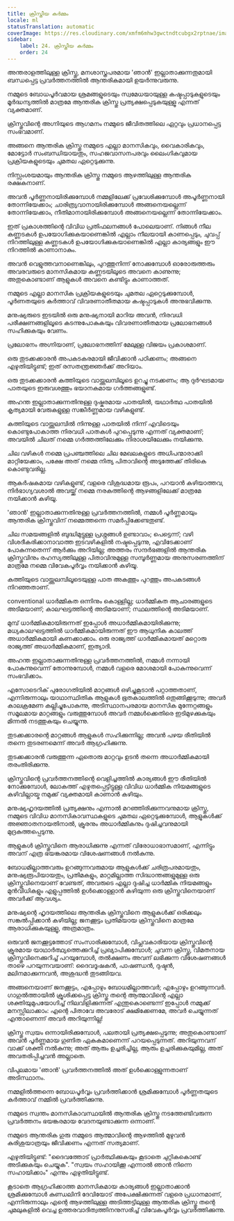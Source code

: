 ```yaml
---
title: ക്രിസ്തീയ കർമ്മം
locale: ml
statusTranslation: automatic
coverImage: https://res.cloudinary.com/xmfm6mhw3gwctndtcubgx2rptnae/image/upload/v1741354419/small_cover_la_gran_rebelion_28716e29d2.webp
sidebar:
    label: 24. ക്രിസ്തീയ കർമ്മം
    order: 24
---
```

അന്തരാളത്തിലുള്ള ക്രിസ്തു, മനശാസ്ത്രപരമായ 'ഞാൻ' ഇല്ലാതാക്കുന്നതുമായി ബന്ധപ്പെട്ട പ്രവർത്തനത്തിൽ ആന്തരികമായി ഉയർന്നുവരുന്നു.

നമ്മുടെ ബോധപൂർവമായ ശ്രമങ്ങളുടെയും സ്വമേധയായുള്ള കഷ്ടപ്പാടുകളുടെയും മൂർദ്ധന്യത്തിൽ മാത്രമേ ആന്തരിക ക്രിസ്തു പ്രത്യക്ഷപ്പെടുകയുള്ളൂ എന്നത് വ്യക്തമാണ്.

ക്രിസ്തുവിന്റെ അഗ്നിയുടെ ആഗമനം നമ്മുടെ ജീവിതത്തിലെ ഏറ്റവും പ്രധാനപ്പെട്ട സംഭവമാണ്.

അങ്ങനെ ആന്തരിക ക്രിസ്തു നമ്മുടെ എല്ലാ മാനസികവും, വൈകാരികവും, മോട്ടോർ സംബന്ധിയായതും, സഹജവാസനപരവും ലൈംഗികവുമായ പ്രക്രിയകളുടെയും ചുമതല ഏറ്റെടുക്കുന്നു.

നിസ്സംശയമായും ആന്തരിക ക്രിസ്തു നമ്മുടെ ആഴത്തിലുള്ള ആന്തരിക രക്ഷകനാണ്.

അവൻ പൂർണ്ണനായിരിക്കുമ്പോൾ നമ്മളിലേക്ക് പ്രവേശിക്കുമ്പോൾ അപൂർണ്ണനായി തോന്നിയേക്കാം; ചാരിത്ര്യവാനായിരിക്കുമ്പോൾ അങ്ങനെയല്ലെന്ന് തോന്നിയേക്കാം, നീതിമാനായിരിക്കുമ്പോൾ അങ്ങനെയല്ലെന്ന് തോന്നിയേക്കാം.

ഇത് പ്രകാശത്തിന്റെ വിവിധ പ്രതിഫലനങ്ങൾ പോലെയാണ്. നിങ്ങൾ നീല കണ്ണടകൾ ഉപയോഗിക്കുകയാണെങ്കിൽ എല്ലാം നീലയായി കാണപ്പെടും, ചുവപ്പ് നിറത്തിലുള്ള കണ്ണടകൾ ഉപയോഗിക്കുകയാണെങ്കിൽ എല്ലാ കാര്യങ്ങളും ഈ നിറത്തിൽ കാണാനാകും.

അവൻ വെളുത്തവനാണെങ്കിലും, പുറത്തുനിന്ന് നോക്കുമ്പോൾ ഓരോരുത്തരും അവരവരുടെ മാനസികമായ കണ്ണടയിലൂടെ അവനെ കാണുന്നു; അതുകൊണ്ടാണ് ആളുകൾ അവനെ കണ്ടിട്ടും കാണാത്തത്.

നമ്മുടെ എല്ലാ മാനസിക പ്രക്രിയകളുടെയും ചുമതല ഏറ്റെടുക്കുമ്പോൾ, പൂർണതയുടെ കർത്താവ് വിവരണാതീതമായ കഷ്ടപ്പാടുകൾ അനുഭവിക്കുന്നു.

മനുഷ്യരുടെ ഇടയിൽ ഒരു മനുഷ്യനായി മാറിയ അവൻ, നിരവധി പരീക്ഷണങ്ങളിലൂടെ കടന്നുപോകുകയും വിവരണാതീതമായ പ്രലോഭനങ്ങൾ സഹിക്കുകയും വേണം.

പ്രലോഭനം അഗ്നിയാണ്, പ്രലോഭനത്തിന് മേലുള്ള വിജയം പ്രകാശമാണ്.

ഒരു തുടക്കക്കാരൻ അപകടകരമായി ജീവിക്കാൻ പഠിക്കണം; അങ്ങനെ എഴുതിയിട്ടുണ്ട്; ഇത് രസതന്ത്രജ്ഞർക്ക് അറിയാം.

ഒരു തുടക്കക്കാരൻ കത്തിയുടെ വായ്ത്തലമ്പിലൂടെ ഉറച്ചു നടക്കണം; ആ ദുർഘടമായ പാതയുടെ ഇരുവശത്തും ഭയാനകമായ ഗർത്തങ്ങളുണ്ട്.

അഹന്ത ഇല്ലാതാക്കുന്നതിനുള്ള ദുഷ്കരമായ പാതയിൽ, യഥാർത്ഥ പാതയിൽ കൃത്യമായി വേരുകളുള്ള സങ്കീർണ്ണമായ വഴികളുണ്ട്.

കത്തിയുടെ വായ്ത്തലമ്പിൽ നിന്നുള്ള പാതയിൽ നിന്ന് എവിടെയും കൊണ്ടുപോകാത്ത നിരവധി പാതകൾ പുറപ്പെടുന്നു എന്നത് വ്യക്തമാണ്; അവയിൽ ചിലത് നമ്മെ ഗർത്തത്തിലേക്കും നിരാശയിലേക്കും നയിക്കുന്നു.

ചില വഴികൾ നമ്മെ പ്രപഞ്ചത്തിലെ ചില മേഖലകളുടെ അധിപന്മാരാക്കി മാറ്റിയേക്കാം, പക്ഷേ അത് നമ്മെ നിത്യ പിതാവിന്റെ അടുത്തേക്ക് തിരികെ കൊണ്ടുവരില്ല.

ആകർഷകമായ വഴികളുണ്ട്, വളരെ വിശുദ്ധമായ രൂപം, പറയാൻ കഴിയാത്തവ, നിർഭാഗ്യവശാൽ അവയ്ക്ക് നമ്മെ നരകത്തിന്റെ ആഴങ്ങളിലേക്ക് മാത്രമേ നയിക്കാൻ കഴിയൂ.

'ഞാൻ' ഇല്ലാതാക്കുന്നതിനുള്ള പ്രവർത്തനത്തിൽ, നമ്മൾ പൂർണ്ണമായും ആന്തരിക ക്രിസ്തുവിന് നമ്മെത്തന്നെ സമർപ്പിക്കേണ്ടതുണ്ട്.

ചില സമയങ്ങളിൽ ബുദ്ധിമുട്ടുള്ള പ്രശ്നങ്ങൾ ഉണ്ടാവാം; പെട്ടെന്ന്; വഴി വിശദീകരിക്കാനാവാത്ത ഇടവഴികളിൽ നഷ്ടപ്പെടുന്നു, എവിടേക്കാണ് പോകുന്നതെന്ന് ആർക്കും അറിയില്ല; അത്തരം സന്ദർഭങ്ങളിൽ ആന്തരിക ക്രിസ്തുവിനും രഹസ്യത്തിലുള്ള പിതാവിനുമുള്ള സമ്പൂർണ്ണമായ അനുസരണത്തിന് മാത്രമേ നമ്മെ വിവേകപൂർവ്വം നയിക്കാൻ കഴിയൂ.

കത്തിയുടെ വായ്ത്തലമ്പിലൂടെയുള്ള പാത അകത്തും പുറത്തും അപകടങ്ങൾ നിറഞ്ഞതാണ്.

 conventional ധാർമ്മികത ഒന്നിനും കൊള്ളില്ല; ധാർമ്മികത ആചാരങ്ങളുടെ അടിമയാണ്; കാലഘട്ടത്തിന്റെ അടിമയാണ്; സ്ഥലത്തിന്റെ അടിമയാണ്.

മുമ്പ് ധാർമ്മികമായിരുന്നത് ഇപ്പോൾ അധാർമ്മികമായിരിക്കുന്നു; മധ്യകാലഘട്ടത്തിൽ ധാർമ്മികമായിരുന്നത് ഈ ആധുനിക കാലത്ത് അധാർമ്മികമായി കണക്കാക്കാം. ഒരു രാജ്യത്ത് ധാർമ്മികമായത് മറ്റൊരു രാജ്യത്ത് അധാർമ്മികമാണ്, ഇത്യാദി.

അഹന്ത ഇല്ലാതാക്കുന്നതിനുള്ള പ്രവർത്തനത്തിൽ, നമ്മൾ നന്നായി പോകുന്നുവെന്ന് തോന്നുമ്പോൾ, നമ്മൾ വളരെ മോശമായി പോകുന്നുവെന്ന് സംഭവിക്കാം.

എസോടെറിക് പുരോഗതിയിൽ മാറ്റങ്ങൾ ഒഴിച്ചുകൂടാൻ പറ്റാത്തതാണ്, എന്നിരുന്നാലും യാഥാസ്ഥിതിക ആളുകൾ ഭൂതകാലത്തിൽ ഒതുങ്ങിക്കൂടുന്നു; അവർ കാലക്രമേണ കല്ലിച്ചുപോകുന്നു, അടിസ്ഥാനപരമായ മാനസിക മുന്നേറ്റങ്ങളും സമൂലമായ മാറ്റങ്ങളും വരുത്തുമ്പോൾ അവർ നമ്മൾക്കെതിരെ ഇടിമുഴക്കുകയും മിന്നൽ നടത്തുകയും ചെയ്യുന്നു.

തുടക്കക്കാരന്റെ മാറ്റങ്ങൾ ആളുകൾ സഹിക്കുന്നില്ല; അവൻ പഴയ രീതിയിൽ തന്നെ തുടരണമെന്ന് അവർ ആഗ്രഹിക്കുന്നു.

തുടക്കക്കാരൻ വരുത്തുന്ന ഏതൊരു മാറ്റവും ഉടൻ തന്നെ അധാർമ്മികമായി തരംതിരിക്കുന്നു.

ക്രിസ്തുവിന്റെ പ്രവർത്തനത്തിന്റെ വെളിച്ചത്തിൽ കാര്യങ്ങൾ ഈ രീതിയിൽ നോക്കുമ്പോൾ, ലോകത്ത് എഴുതപ്പെട്ടിട്ടുള്ള വിവിധ ധാർമ്മിക നിയമങ്ങളുടെ കഴിവില്ലായ്മ നമുക്ക് വ്യക്തമായി കാണാൻ കഴിയും.

മനുഷ്യഹൃദയത്തിൽ പ്രത്യക്ഷനും എന്നാൽ മറഞ്ഞിരിക്കുന്നവനുമായ ക്രിസ്തു, നമ്മുടെ വിവിധ മാനസികാവസ്ഥകളുടെ ചുമതല ഏറ്റെടുക്കുമ്പോൾ, ആളുകൾക്ക് അജ്ഞാതനായതിനാൽ, ക്രൂരനും അധാർമ്മികനും ദുഷിച്ചവനുമായി മുദ്രകുത്തപ്പെടുന്നു.

ആളുകൾ ക്രിസ്തുവിനെ ആരാധിക്കുന്നു എന്നത് വിരോധാഭാസമാണ്, എന്നിട്ടും അവന് എത്ര ഭയങ്കരമായ വിശേഷണങ്ങൾ നൽകുന്നു.

ബോധമില്ലാത്തവരും ഉറങ്ങുന്നവരുമായ ആളുകൾക്ക് ചരിത്രപരമായതും, മനുഷ്യരൂപിയായതും, പ്രതിമകളും, മാറ്റമില്ലാത്ത സിദ്ധാന്തങ്ങളുമുള്ള ഒരു ക്രിസ്തുവിനെയാണ് വേണ്ടത്, അവരുടെ എല്ലാ ദുഷിച്ച ധാർമ്മിക നിയമങ്ങളും മുൻവിധികളും എളുപ്പത്തിൽ ഉൾക്കൊള്ളാൻ കഴിയുന്ന ഒരു ക്രിസ്തുവിനെയാണ് അവർക്ക് ആവശ്യം.

മനുഷ്യന്റെ ഹൃദയത്തിലെ ആന്തരിക ക്രിസ്തുവിനെ ആളുകൾക്ക് ഒരിക്കലും സങ്കൽപ്പിക്കാൻ കഴിയില്ല; ജനക്കൂട്ടം പ്രതിമയായ ക്രിസ്തുവിനെ മാത്രമേ ആരാധിക്കുകയുള്ളൂ, അത്രമാത്രം.

ഒരുവൻ ജനക്കൂട്ടത്തോട് സംസാരിക്കുമ്പോൾ, വിപ്ലവകാരിയായ ക്രിസ്തുവിന്റെ ക്രൂരമായ യാഥാർത്ഥ്യത്തെക്കുറിച്ച് പ്രഖ്യാപിക്കുമ്പോൾ; ചുവന്ന ക്രിസ്തു, വിമതനായ ക്രിസ്തുവിനെക്കുറിച്ച് പറയുമ്പോൾ, തൽക്ഷണം അവന് ലഭിക്കുന്ന വിശേഷണങ്ങൾ താഴെ പറയുന്നവയാണ്: ദൈവദൂഷകൻ, പാഷണ്ഡൻ, ദുഷ്ടൻ, മലിനമാക്കുന്നവൻ, അശുദ്ധൻ തുടങ്ങിയവ.

അങ്ങനെയാണ് ജനക്കൂട്ടം, എപ്പോഴും ബോധമില്ലാത്തവർ; എപ്പോഴും ഉറങ്ങുന്നവർ. ഗാഗുൽത്തായിൽ ക്രൂശിക്കപ്പെട്ട ക്രിസ്തു തന്റെ ആത്മാവിന്റെ എല്ലാ ശക്തിയുമുപയോഗിച്ച് നിലവിളിക്കുന്നത് എന്തുകൊണ്ടെന്ന് ഇപ്പോൾ നമ്മുക്ക് മനസ്സിലാക്കാം: എന്റെ പിതാവേ അവരോട് ക്ഷമിക്കേണമേ, അവർ ചെയ്യുന്നത് എന്താണെന്ന് അവർ അറിയുന്നില്ല!

ക്രിസ്തു സ്വയം ഒന്നായിരിക്കുമ്പോൾ, പലതായി പ്രത്യക്ഷപ്പെടുന്നു; അതുകൊണ്ടാണ് അവൻ പൂർണ്ണമായ ഗുണിത ഏകകമാണെന്ന് പറയപ്പെടുന്നത്. അറിയുന്നവന് വാക്ക് ശക്തി നൽകുന്നു; അത് ആരും ഉച്ചരിച്ചില്ല, ആരും ഉച്ചരിക്കുകയുമില്ല, അത് അവതരിപ്പിച്ചവൻ അല്ലാതെ.

വിപുലമായ 'ഞാൻ' പ്രവർത്തനത്തിൽ അത് ഉൾക്കൊള്ളുന്നതാണ് അടിസ്ഥാനം.

നമ്മളിൽത്തന്നെ ബോധപൂർവ്വം പ്രവർത്തിക്കാൻ ശ്രമിക്കുമ്പോൾ പൂർണ്ണതയുടെ കർത്താവ് നമ്മിൽ പ്രവർത്തിക്കുന്നു.

നമ്മുടെ സ്വന്തം മാനസികാവസ്ഥയിൽ ആന്തരിക ക്രിസ്തു നടത്തേണ്ടിവരുന്ന പ്രവർത്തനം ഭയങ്കരമായ വേദനയുണ്ടാക്കുന്ന ഒന്നാണ്.

നമ്മുടെ ആന്തരിക ഗുരു നമ്മുടെ ആത്മാവിന്റെ ആഴത്തിൽ മുഴുവൻ കുരിശുയാത്രയും ജീവിക്കണം എന്നത് സത്യമാണ്.

എഴുതിയിട്ടുണ്ട്: "ദൈവത്തോട് പ്രാർത്ഥിക്കുകയും കൂടാതെ ചുറ്റികകൊണ്ട് അടിക്കുകയും ചെയ്യുക". "സ്വയം സഹായിക്കൂ എന്നാൽ ഞാൻ നിന്നെ സഹായിക്കാം" എന്നും എഴുതിയിട്ടുണ്ട്.

കൂടാതെ ആഗ്രഹിക്കാത്ത മാനസികമായ കാര്യങ്ങൾ ഇല്ലാതാക്കാൻ ശ്രമിക്കുമ്പോൾ കുണ്ഡലിനി ദേവിയോട് അപേക്ഷിക്കുന്നത് വളരെ പ്രധാനമാണ്, എന്നിരുന്നാലും എന്റെ ആഴത്തിലുള്ള അടിത്തട്ടിലുള്ള ആന്തരിക ക്രിസ്തു തന്റെ ചുമലുകളിൽ വെച്ച ഉത്തരവാദിത്വത്തിനനുസരിച്ച് വിവേകപൂർവ്വം പ്രവർത്തിക്കുന്നു.

